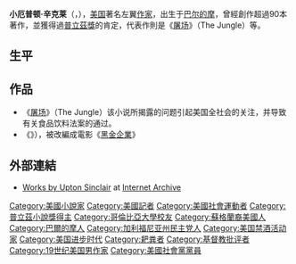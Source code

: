 {{Infobox Writer 
| name = 厄普顿·辛克莱
| image = Upton_Beall_Sinclair_Jr.jpg
| birthdate = {{birth date|1878|9|20|mf=y}}
| birthplace =  [[马里兰州|马里兰州]][[巴尔的摩|巴尔的摩]]
| deathdate = {{death date and age|1968|11|25|1878|9|20}}
| deathplace = [[新泽西州|新泽西州]][[邦德布鲁克|邦德布鲁克]]
| occupation = [[小说家|小说家]]、[[作家|作家]]、[[记者|记者]]、[[政治活动家|政治活动家]]
| nationality =  [[美国|美国]]
| notableworks= 《[[屠場_(小說)|屠場]]》
}}
'''小厄普顿·辛克莱'''（{{lang-en|Upton Sinclair Jr.}}，{{bd|1878年|9月20日|1968年|11月25日|catIdx=S}}），[[美国|美国]]著名左翼[[作家|作家]]，出生于[[巴尔的摩|巴尔的摩]]，曾經創作超過90本著作，並獲得過[[普立茲獎|普立茲獎]]的肯定，代表作則是《[[屠場_(小說)|屠场]]》（The Jungle）等。

== 生平 ==

== 作品 ==
*《[[屠場_(小說)|屠场]]》（The Jungle）该小说所揭露的问题引起美国全社会的关注，并导致有关食品饮料法案的通过。
*《{{Link-en|石油！|Oil!}}》），被改編成電影《[[黑金企業|黑金企業]]》

== 外部連結 ==
*[http://www.archive.org/search.php?query=creator%3AUpton%20Sinclair%20-contributor%3Agutenberg%20AND%20mediatype%3Atexts Works by Upton Sinclair] at [[Internet_Archive|Internet Archive]]

{{美国作家小作品}}
{{普立茲小說獎}}
{{Authority control}}
{{DEFAULTSORT:Sinclair, Upton}}
[[Category:美國小說家|Category:美國小說家]]
[[Category:美國記者|Category:美國記者]]
[[Category:美國社會運動者|Category:美國社會運動者]]
[[Category:普立茲小說獎得主|Category:普立茲小說獎得主]]
[[Category:哥倫比亞大學校友|Category:哥倫比亞大學校友]]
[[Category:蘇格蘭裔美國人|Category:蘇格蘭裔美國人]]
[[Category:巴爾的摩人|Category:巴爾的摩人]]
[[Category:加利福尼亚州民主党人|Category:加利福尼亚州民主党人]]
[[Category:美国禁酒活动家|Category:美国禁酒活动家]]
[[Category:美国进步时代|Category:美国进步时代]]
[[Category:耙粪者|Category:耙粪者]]
[[Category:基督教批评者|Category:基督教批评者]]
[[Category:19世纪美国男作家|Category:19世纪美国男作家]]
[[Category:美國社會黨黨員|Category:美國社會黨黨員]]